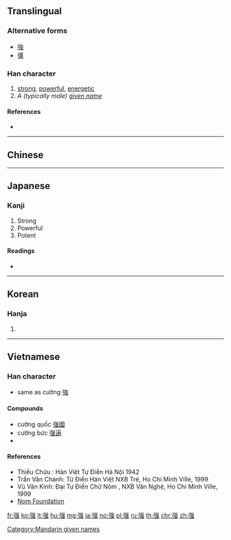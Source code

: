 {{also|強|彊}}
==Translingual==
{{stroke order|strokes=12}}

===Alternative forms===
* [[強]]
* [[彊]]

===Han character===
{{Han char|rn=57|rad=弓|as=09|sn=12|four=|canj=NRLI|ids=⿰弓⿱虽}}

# [[strong]], [[powerful]], [[energetic]]
# ''A (typically male) [[given name]]''

====References====
* {{Han ref|kx=0360.040|dkj=09822|dj=0676.080|hdz=20999.150|uh=5F3A|ud=24378}}

----

==Chinese==
{{zh-see|強}}

----

==Japanese==

===Kanji===
{{ja-kanji|grade=|rs=弓09}}

# Strong
# Powerful
# Potent

====Readings====
* {{ja-readings|on=[[きょう]] (kyō), [[ごう]] (gō)|kun=[[つよい]] (tsuyoi), [[しいる]] (shiiru), [[つよまる]] (tsuyomaru)}}

----

==Korean==

===Hanja===
{{ko-hanja|hangeul=강|eumhun=|rv=gang|mr=kang|y=kang}}

# {{defn|lang=ko|sort=弓09}}

----

==Vietnamese==

===Han character===
{{vi-hantu|[[càng]], [[cường]], [[cưỡng]], [[gượng]], [[ngượng]]|rs=弓09}}

* same as cường [[強]]

====Compounds====
* cường quốc [[强國]]
* cưỡng bức [[强逼]]
* {{defn|lang=vi|sort=弓09}}

====References====
* Thiều Chửu : Hán Việt Tự Điển Hà Nội 1942
* Trần Văn Chánh: Từ Điển Hán Việt NXB Trẻ, Ho Chi Minh Ville, 1999
* Vũ Văn Kính: Đại Tự Điển Chữ Nôm , NXB Văn Nghệ, Ho Chi Minh Ville, 1999
* [http://nomfoundation.org/common/nom_details.php?codepoint=5f3a Nom Foundation]

[[Category:Mandarin given names]]

[[fr:强]]
[[ko:强]]
[[lt:强]]
[[hu:强]]
[[mg:强]]
[[ja:强]]
[[no:强]]
[[pl:强]]
[[ru:强]]
[[th:强]]
[[chr:强]]
[[zh:强]]